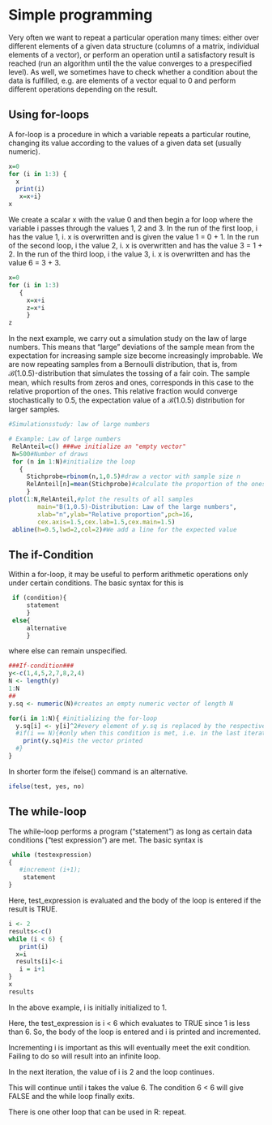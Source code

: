 # Simple programming

Very often we want to repeat a particular operation many times: either over different elements of a given data structure (columns of a matrix, individual elements of a vector), or perform an operation until a satisfactory result is reached (run an algorithm until the the value converges to a prespecified level). As well, we sometimes have to check whether a condition about the data is fulfilled, e.g. are elements of a vector equal to 0 and perform different operations depending on the result.

## Using for-loops

A for-loop is a procedure in which a variable repeats a particular routine, changing its value according to the values of a given data set (usually numeric).
```r
x=0
for (i in 1:3) { 
  x
  print(i)
   x=x+i}
x
```
  
We create a scalar x with the value 0 and then begin a for loop where the variable i passes through the values 1, 2 and 3. In the run of the first loop, i has the value 1, i. x is overwritten and is given the value 1 = 0 + 1. In the run of the second loop, i the value 2, i. x is overwritten and has the value 3 = 1 + 2. In the run of the third loop, i the value 3, i. x is overwritten and has the value 6 = 3 + 3.
  
```r
x=0
for (i in 1:3)
   {
     x=x+i
     z=x*i
     }
z
```

 
 In the next example, we carry out a simulation study on the law of large numbers. This means that "large" deviations of the sample mean from the expectation for increasing sample size become increasingly improbable. We are now repeating samples from a Bernoulli distribution, that is, from $\mathcal{B}(1.0.5)$-distribution that simulates the tossing of a fair coin. The sample mean, which results from zeros and ones, corresponds in this case to the relative proportion of the ones. This relative fraction would converge stochastically to 0.5, the expectation value of a $\mathcal{B}(1.0.5)$ distribution for larger samples.
 
 
```r
#Simulationsstudy: law of large numbers

# Example: Law of large numbers
 RelAnteil=c() ###we initialize an "empty vector"
 N=500#Number of draws
 for (n in 1:N)#initialize the loop
   {
     Stichprobe=rbinom(n,1,0.5)#draw a vector with sample size n
     RelAnteil[n]=mean(Stichprobe)#calculate the proportion of the ones
     }
plot(1:N,RelAnteil,#plot the results of all samples
        main="B(1,0.5)-Distribution: Law of the large numbers",
        xlab="n",ylab="Relative proportion",pch=16,
        cex.axis=1.5,cex.lab=1.5,cex.main=1.5)
 abline(h=0.5,lwd=2,col=2)#We add a line for the expected value
```
 
## The if-Condition

Within a for-loop, it may be useful to perform arithmetic operations only under certain conditions. The basic syntax for this is
```r
 if (condition){
     statement  
     } 
 else{
     alternative
     }
```
where else can remain unspecified. 
 
```r
###If-condition###
y<-c(1,4,5,2,7,8,2,4)
N <- length(y)
1:N
## 
y.sq <- numeric(N)#creates an empty numeric vector of length N

for(i in 1:N){ #initializing the for-loop
  y.sq[i] <- y[i]^2#every element of y.sq is replaced by the respective squared value.
  #if(i == N){#only when this condition is met, i.e. in the last iteration of the loop 
    print(y.sq)#is the vector printed
  #}
}
```
 
 
In shorter form the ifelse() command is an alternative. 
```r
ifelse(test, yes, no)
```
 

 
 
## The while-loop
 
 The while-loop performs a program ("statement") as long as certain data conditions ("test expression") are met. The basic syntax is
 
```r
 while (testexpression)
{
   #increment (i+1);
    statement
}
```

Here, test_expression is evaluated and the body of the loop is entered if the result is TRUE.


```r
i <- 2
results<-c()
while (i < 6) {
   print(i)
  x=i
  results[i]<-i
   i = i+1
}
x
results
```


In the above example, i is initially initialized to 1.

Here, the test_expression is i < 6 which evaluates to TRUE since 1 is less than 6. So, the body of the loop is entered and i is printed and incremented.

Incrementing i is important as this will eventually meet the exit condition. Failing to do so will result into an infinite loop.

In the next iteration, the value of i is 2 and the loop continues.

This will continue until i takes the value 6. The condition 6 < 6 will give FALSE and the while loop finally exits.
 

There is one other loop that can be used in R: repeat. 
 

